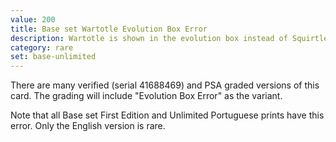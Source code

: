 ```yaml
---
value: 200
title: Base set Wartotle Evolution Box Error
description: Wartotle is shown in the evolution box instead of Squirtle.
category: rare
set: base-unlimited
---
```


There are many verified (serial 41688469) and PSA graded versions of this card.
The grading will include "Evolution Box Error" as the variant.

Note that all Base set First Edition and Unlimited Portuguese prints have this error.
Only the English version is rare.
